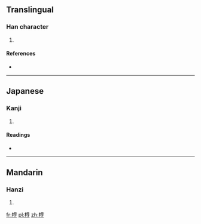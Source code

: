 ==Translingual==

===Han character===
{{Han char|rn=75|rad=木|as=08|sn=12|four=|canj=木日一戈 (DAMI)}}

# {{defn|Han|sort=木08}}

====References====
* {{Han ref|kx=0532.070|dkj=14926|hdz=21231.080|uh=68CF|ud=26831}}

----

==Japanese==

===Kanji===
{{ja-kanji|grade=|rs=木08}}

# {{defn|Japanese|sort=木08}}

====Readings====
* {{ja-readings|on=[[とく]] (toku), [[どく]] (doku), [[たく]] (taku), [[ちゃく]] (chaku)|kun=}}

----

==Mandarin==

===Hanzi===
{{cmn-hanzi|pin=[[tè]] ([[te4]])|wg=t'e<sup>4</sup>}}

# {{defn|Mandarin|sort=木08}}

[[fr:棏]]
[[pl:棏]]
[[zh:棏]]